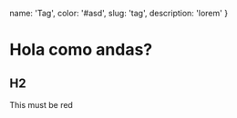 
  name: 'Tag',
  color: '#asd',
  slug: 'tag',
  description: 'lorem'
}


# Hola como andas?

## H2

This must be red